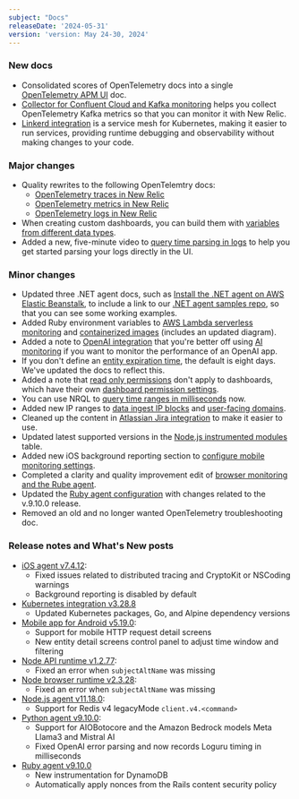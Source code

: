 ```yaml
---
subject: "Docs"
releaseDate: '2024-05-31'
version: 'version: May 24-30, 2024'
---
```


### New docs

* Consolidated scores of OpenTelemetry docs into a single [OpenTelemetry APM UI](/docs/more-integrations/open-source-telemetry-integrations/opentelemetry/best-practices/opentelemetry-apm-ui) doc.
* [Collector for Confluent Cloud and Kafka monitoring](/docs/more-integrations/open-source-telemetry-integrations/opentelemetry/get-started/collector-infra-monitoring/opentelemetry-collector-infra-kafka-confluentcloud-k8s) helps you collect OpenTelemetry Kafka metrics so that you can monitor it with New Relic.
* [Linkerd integration](/docs/infrastructure/host-integrations/host-integrations-list/linkerd-integration) is a service mesh for Kubernetes, making it easier to run services, providing runtime debugging and observability without making changes to your code.

### Major changes

* Quality rewrites to the following OpenTelemtry docs:
    * [OpenTelemetry traces in New Relic](/docs/more-integrations/open-source-telemetry-integrations/opentelemetry/best-practices/opentelemetry-best-practices-traces)
    * [OpenTelemetry metrics in New Relic](/docs/more-integrations/open-source-telemetry-integrations/opentelemetry/best-practices/opentelemetry-best-practices-metrics)
    * [OpenTelemetry logs in New Relic](/docs/more-integrations/open-source-telemetry-integrations/opentelemetry/best-practices/opentelemetry-best-practices-logs)
* When creating custom dashboards, you can build them with [variables from different data types](/docs/query-your-data/explore-query-data/dashboards/dashboard-template-variables/#from-data-types).
* Added a new, five-minute video to [query time parsing in logs](/docs/logs/ui-data/query-time-parsing) to help you get started parsing your logs directly in the UI.

### Minor changes

* Updated three .NET agent docs, such as [Install the .NET agent on AWS Elastic Beanstalk](/docs/apm/agents/net-agent/install-guides/install-net-agent-on-aws-elastic-beanstalk), to include a link to our [.NET agent samples repo](https://github.com/newrelic/newrelic-dotnet-examples/tree/main/elastic-beanstalk), so that you can see some working examples.
* Added Ruby environment variables to [AWS Lambda serverless monitoring](/docs/serverless-function-monitoring/aws-lambda-monitoring/enable-lambda-monitoring/configure-serverless-monitoring-aws-lambda) and [containerized images](/docs/serverless-function-monitoring/aws-lambda-monitoring/enable-lambda-monitoring/containerized-images) (includes an updated diagram).
* Added a note to [OpenAI integration](/docs/mlops/integrations/openai-integration) that you're better off using [AI monitoring](/docs/ai-monitoring/intro-to-ai-monitoring/) if you want to monitor the performance of an OpenAI app.
* If you don't define an [entity expiration time](/docs/new-relic-solutions/new-relic-one/core-concepts/what-entity-new-relic/#expiration), the default is eight days. We've updated the docs to reflect this.
* Added a note that [read only permissions](/docs/accounts/accounts-billing/new-relic-one-user-management/user-management-concepts/#standard-roles) don't apply to dashboards, which have their own [dashboard permission settings](/docs/query-your-data/explore-query-data/dashboards/introduction-dashboards/#dashboards-permissions).
* You can use NRQL to [query time ranges in milliseconds](/docs/nrql/using-nrql/query-time-range/#relative-time-n-units-ago) now.
* Added new IP ranges to [data ingest IP blocks](/docs/new-relic-solutions/get-started/networks/#ingest-blocks) and [user-facing domains](/docs/new-relic-solutions/get-started/networks/#user-facing-domains).
* Cleaned up the content in [Atlassian Jira integration](/docs/more-integrations/open-source-telemetry-integrations/atlassian/atlassian-integration) to make it easier to use.
* Updated latest supported versions in the [Node.js instrumented modules](/docs/apm/agents/nodejs-agent/getting-started/compatibility-requirements-nodejs-agent/#instrument) table.
* Added new iOS background reporting section to [configure mobile monitoring settings](/docs/mobile-monitoring/new-relic-mobile/mobile-sdk/configure-settings/#ios-background-reporting).
* Completed a clarity and quality improvement edit of [browser monitoring and the Rube agent](/docs/apm/agents/ruby-agent/features/new-relic-browser-ruby-agent).
* Updated the [Ruby agent configuration](/docs/apm/agents/ruby-agent/configuration/ruby-agent-configuration) with changes related to the v.9.10.0 release.
* Removed an old and no longer wanted OpenTelemetry troubleshooting doc.

### Release notes and What's New posts

* [iOS agent v7.4.12](/docs/release-notes/mobile-release-notes/ios-release-notes/ios-agent-7412):
    * Fixed issues related to distributed tracing and CryptoKit or NSCoding warnings
    * Background reporting is disabled by default
* [Kubernetes integration v3.28.8](/docs/release-notes/infrastructure-release-notes/kubernetes-integration-release-notes/kubernetes-integration-3-28-8)
    * Updated Kubernetes packages, Go, and Alpine dependency versions
* [Mobile app for Android v5.19.0](/docs/release-notes/mobile-apps-release-notes/new-relic-android-release-notes/new-relic-android-5190):
    * Support for mobile HTTP request detail screens
    * New entity detail screens control panel to adjust time window and filtering
* [Node API runtime v1.2.77](/docs/release-notes/synthetics-release-notes/node-api-runtime-release-notes/node-api-runtime-1.2.77):
    * Fixed an error when `subjectAltName` was missing
* [Node browser runtime v2.3.28](/docs/release-notes/synthetics-release-notes/node-browser-runtime-release-notes/node-browser-runtime-2.3.28):
    * Fixed an error when `subjectAltName` was missing
* [Node.js agent v11.18.0](/docs/release-notes/agent-release-notes/nodejs-release-notes/node-agent-11-18-0):
    * Support for Redis v4 legacyMode `client.v4.<command>`
* [Python agent v9.10.0](/docs/release-notes/agent-release-notes/python-release-notes/python-agent-91000):
    * Support for AIOBotocore and the Amazon Bedrock models Meta Llama3 and Mistral AI
    * Fixed OpenAI error parsing and now records Loguru timing in milliseconds
* [Ruby agent v9.10.0](/docs/release-notes/agent-release-notes/ruby-release-notes/ruby-agent-9-10-0)
    * New instrumentation for DynamoDB
    * Automatically apply nonces from the Rails content security policy
















